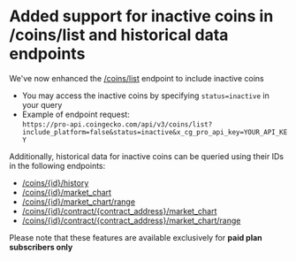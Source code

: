 # Added support for inactive coins in /coins/list and historical data endpoints

We've now enhanced the [/coins/list](/reference/coins-list) endpoint to include inactive coins

* You may access the inactive coins by specifying `status=inactive` in your query
* Example of endpoint request:\
  `https://pro-api.coingecko.com/api/v3/coins/list?include_platform=false&status=inactive&x_cg_pro_api_key=YOUR_API_KEY`

Additionally, historical data for inactive coins can be queried using their IDs in the following endpoints:

* [/coins/\{id}/history](/reference/coins-id-history)
* [/coins/\{id}/market\_chart](/reference/coins-id-market-chart)
* [/coins/\{id}/market\_chart/range](/reference/coins-id-market-chart-range)
* [/coins/\{id}/contract/\{contract\_address}/market\_chart](/reference/contract-address-market-chart)
* [/coins/\{id}/contract/\{contract\_address}/market\_chart/range](/reference/contract-address-market-chart-range)

Please note that these features are available exclusively for **paid plan subscribers only**
